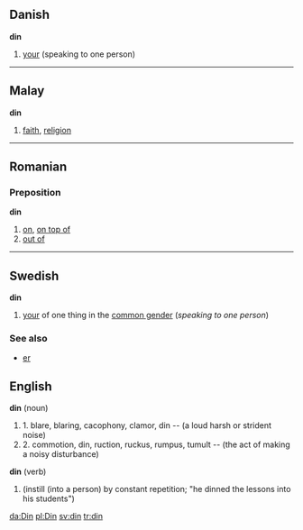 ==Danish==
'''din'''

#[[your]] (speaking to one person)

----

==Malay==
'''din'''

# [[faith]], [[religion]]

----

== Romanian ==
=== Preposition ===
'''din'''

# [[on]], [[on top of]]
# [[out of]]

----

==Swedish==
'''din'''

#[[your]] of one thing in the [[common gender]] (''speaking to one person'')

===See also===
*[[er#Swedish|er]]

== English ==
'''din''' (noun)
#1. blare, blaring, cacophony, clamor, din -- (a loud harsh or strident noise) 
#2. commotion, din, ruction, ruckus, rumpus, tumult -- (the act of making a noisy disturbance)

'''din''' (verb)
#(instill (into a person) by constant repetition; "he dinned the lessons into his students")

[[da:Din]]
[[pl:Din]]
[[sv:din]]
[[tr:din]]
